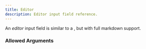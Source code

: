 ---
title: Editor
description: Editor input field reference.
---


<InputFieldInfo type={InputFieldType.EDITOR}></InputFieldInfo>

An _editor_ input field is similar to a <InputFieldLink type={InputFieldType.TEXT_AREA}></InputFieldLink>, but with full markdown support.

### Allowed Arguments

<InputFieldAllowedArguments type={InputFieldType.EDITOR}></InputFieldAllowedArguments>
